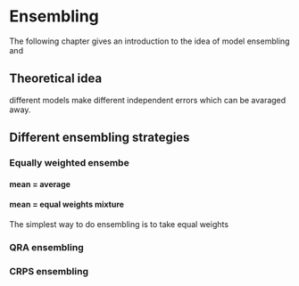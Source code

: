# Ensembling

The following chapter gives an introduction to the idea of model ensembling and 

## Theoretical idea
different models make different independent errors which can be avaraged away. 

## Different ensembling strategies

### Equally weighted ensembe
#### mean = average
#### mean = equal weights mixture
The simplest way to do ensembling is to take equal weights


### QRA ensembling


### CRPS ensembling
